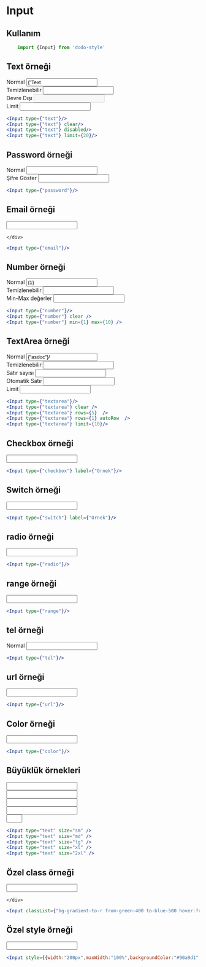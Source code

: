 
<Meta title="Dökümanlar/Input" />

# Input

## Kullanım

```js
    import {Input} from 'dodo-style'
```




## Text örneği
<div style={{display:"flex",flexDirection:"row",alignItems:"center",flexWrap:"wrap"}}>
    <div style={{margin:"5px"}}>
        <span>Normal</span>
        <Input type={"text"} value={"Text Örneği"} />
    </div>
    <div style={{margin:"5px"}}>
        <span>Temizlenebilir</span>
        <Input type={"text"} clear/>
    </div>
    <div style={{margin:"5px"}}>
        <span>Devre Dışı</span>
        <Input type={"text"} disabled/>
    </div>
    <div style={{margin:"5px"}}>
        <span>Limit</span>
        <Input type={"text"} limit={20}/>
    </div>
</div>

```jsx
<Input type={"text"}/>
<Input type={"text"} clear/>
<Input type={"text"} disabled/>
<Input type={"text"} limit={20}/>

```

## Password örneği
<div style={{display:"flex",flexDirection:"row",alignItems:"center",flexWrap:"wrap"}}>
    <div style={{margin:"5px"}}>
        <span>Normal</span>
        <Input type={"password"} />
    </div>
    <div style={{margin:"5px"}}>
        <span>Şifre Göster</span>
        <Input type={"password"} showPassword />
    </div>
</div>

```jsx
<Input type={"password"}/>

```

## Email örneği
<div style={{display:"flex",flexDirection:"row",alignItems:"center",flexWrap:"wrap"}}>
    <div style={{margin:"5px"}}>
        <Input type={"email"} />

    </div>
</div>

```jsx
<Input type={"email"}/>

```

## Number örneği
<div style={{display:"flex",flexDirection:"row",alignItems:"center",flexWrap:"wrap"}}>
    <div style={{margin:"5px"}}>
        <span>Normal</span>
        <Input type={"number"} value={1} />
    </div>
    <div style={{margin:"5px"}}>
        <span>Temizlenebilir</span>
        <Input type={"number"} clear />
    </div>
    <div style={{margin:"5px"}}>
        <span>Min-Max değerler</span>
        <Input type={"number"} min={1} max={10} />
    </div>
</div>

```jsx
<Input type={"number"}/>
<Input type={"number"} clear />
<Input type={"number"} min={1} max={10} />
```

## TextArea örneği
<div style={{display:"flex",flexDirection:"row",alignItems:"center",flexWrap:"wrap"}}>
    <div style={{margin:"5px"}}>
        <span>Normal</span>
        <Input type={"textarea"} value={"asdoc"}/>
    </div>
    <div style={{margin:"5px"}}>
        <span>Temizlenebilir</span>
        <Input type={"textarea"} clear />
    </div>
    <div style={{margin:"5px"}}>
        <span>Satır sayısı</span>
        <Input type={"textarea"} rows={5}  />
    </div>
    <div style={{margin:"5px"}}>
        <span>Otomatik Satır</span>
        <Input type={"textarea"} rows={1} autoRow  />
    </div>
    <div style={{margin:"5px"}}>
        <span>Limit</span>
        <Input type={"textarea"} limit={10}/>
    </div>
</div>

```jsx
<Input type={"textarea"}/>
<Input type={"textarea"} clear />
<Input type={"textarea"} rows={5}  />
<Input type={"textarea"} rows={1} autoRow  />
<Input type={"textarea"} limit={10}/>
```


## Checkbox örneği
<div style={{display:"flex",flexDirection:"row",alignItems:"center",flexWrap:"wrap"}}>
    <div style={{margin:"5px"}}>
        <Input type={"checkbox"} label={"Örnek yazı denemesi"}/>
    </div>
</div>

```jsx
<Input type={"checkbox"} label={"Örnek"}/>

```
## Switch örneği
<div style={{display:"flex",flexDirection:"row",alignItems:"center",flexWrap:"wrap"}}>
    <div style={{margin:"5px"}}>
        <Input type={"switch"} label={"Örnek yazı denemesi"}/>
    </div>
</div>

```jsx
<Input type={"switch"} label={"Örnek"}/>

```
## radio örneği
<div style={{display:"flex",flexDirection:"row",alignItems:"center",flexWrap:"wrap"}}>
    <div style={{margin:"5px"}}>
        <Input type={"radio"} />
    </div>
</div>

```jsx
<Input type={"radio"}/>

```
## range örneği
<div style={{display:"flex",flexDirection:"row",alignItems:"center",flexWrap:"wrap"}}>
    <div style={{margin:"5px"}}>
        <Input type={"range"} />
    </div>
</div>

```jsx
<Input type={"range"}/>

```

## tel örneği
<div style={{display:"flex",flexDirection:"row",alignItems:"center",flexWrap:"wrap"}}>
    <div style={{margin:"5px"}}>
        <span>Normal</span>
        <Input type={"tel"} />
    </div>

</div>

```jsx
<Input type={"tel"}/>

```
## url örneği
<div style={{display:"flex",flexDirection:"row",alignItems:"center",flexWrap:"wrap"}}>
    <div style={{margin:"5px"}}>
        <Input type={"url"} />
    </div>
</div>

```jsx
<Input type={"url"}/>

```

## Color örneği
<div style={{display:"flex",flexDirection:"row",alignItems:"center",flexWrap:"wrap"}}>
    <div style={{margin:"5px"}}>
        <Input type={"color"} />
    </div>
</div>

```jsx
<Input type={"color"}/>

```
## Büyüklük örnekleri
<div style={{display:"flex",flexDirection:"row",alignItems:"center",flexWrap:"wrap"}}>
    <div style={{margin:"5px"}}>
        <Input type="text" size="sm" />
    </div>
    <div style={{margin:"5px"}}>
        <Input type="text" size="md" />
    </div>
    <div style={{margin:"5px"}}>
        <Input type="text" size="lg" />
    </div>
    <div style={{margin:"5px"}}>
        <Input type="text" size="xl" />
    </div>
    <div style={{margin:"5px"}}>
        <Input type="text" size="2xl" />
    </div>
</div>


```jsx
<Input type="text" size="sm" />
<Input type="text" size="md" />
<Input type="text" size="lg" />
<Input type="text" size="xl" />
<Input type="text" size="2xl" />

```

## Özel class örneği
<div style={{display:"flex",flexDirection:"row",alignItems:"center",flexWrap:"wrap"}}>
    <div style={{margin:"5px"}}>
        <Input classList={"bg-gradient-to-r from-green-400 to-blue-500 hover:from-pink-500 hover:to-yellow-500 transition ease-in-out delay-150 duration-300 transform hover:-translate-y-1 hover:scale-110"} />

    </div>
</div>

```jsx
<Input classList={"bg-gradient-to-r from-green-400 to-blue-500 hover:from-pink-500 hover:to-yellow-500 transition ease-in-out delay-150 duration-300 transform hover:-translate-y-1 hover:scale-110"}/>

```

## Özel style örneği
<div style={{display:"flex",flexDirection:"row",alignItems:"center",flexWrap:"wrap"}}>
    <div style={{margin:"5px"}}>
        <Input style={{width:"200px",maxWidth:"100%",backgroundColor:"#90a9d1",border:"1px solid #6189c7"}} />
    </div>
</div>

```jsx
<Input style={{width:"200px",maxWidth:"100%",backgroundColor:"#90a9d1",border:"1px solid #6189c7"}}/>

```
